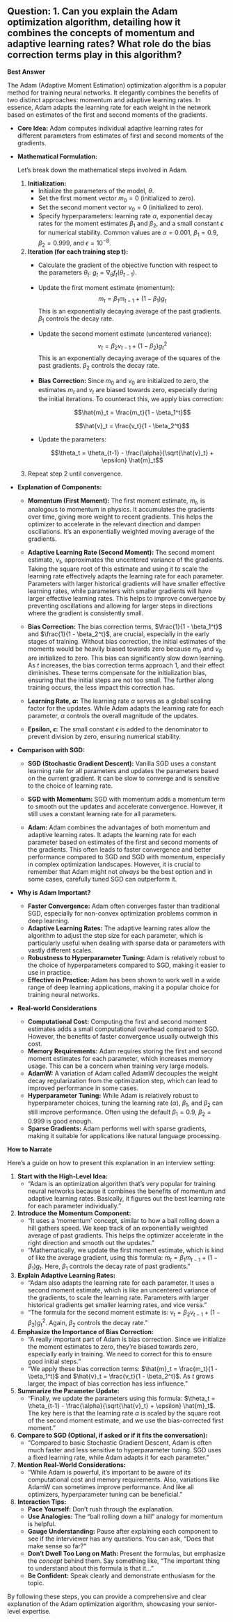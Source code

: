 ## Question: 1. Can you explain the Adam optimization algorithm, detailing how it combines the concepts of momentum and adaptive learning rates? What role do the bias correction terms play in this algorithm?

**Best Answer**

The Adam (Adaptive Moment Estimation) optimization algorithm is a popular method for training neural networks. It elegantly combines the benefits of two distinct approaches: momentum and adaptive learning rates. In essence, Adam adapts the learning rate for each weight in the network based on estimates of the first and second moments of the gradients.

*   **Core Idea:** Adam computes individual adaptive learning rates for different parameters from estimates of first and second moments of the gradients.

*   **Mathematical Formulation:**

    Let's break down the mathematical steps involved in Adam.

    1.  **Initialization:**
        *   Initialize the parameters of the model, $\theta$.
        *   Set the first moment vector $m_0 = 0$ (initialized to zero).
        *   Set the second moment vector $v_0 = 0$ (initialized to zero).
        *   Specify hyperparameters: learning rate $\alpha$, exponential decay rates for the moment estimates $\beta_1$ and $\beta_2$, and a small constant $\epsilon$ for numerical stability. Common values are $\alpha = 0.001$, $\beta_1 = 0.9$, $\beta_2 = 0.999$, and $\epsilon = 10^{-8}$.

    2.  **Iteration (for each training step t):**
        *   Calculate the gradient of the objective function with respect to the parameters $\theta_t$: $g_t = \nabla_{\theta} f_t(\theta_{t-1})$.

        *   Update the first moment estimate (momentum):
            $$m_t = \beta_1 m_{t-1} + (1 - \beta_1) g_t$$
            This is an exponentially decaying average of the past gradients.  $\beta_1$ controls the decay rate.

        *   Update the second moment estimate (uncentered variance):
            $$v_t = \beta_2 v_{t-1} + (1 - \beta_2) g_t^2$$
            This is an exponentially decaying average of the squares of the past gradients. $\beta_2$ controls the decay rate.

        *   **Bias Correction:** Since $m_0$ and $v_0$ are initialized to zero, the estimates $m_t$ and $v_t$ are biased towards zero, especially during the initial iterations.  To counteract this, we apply bias correction:

            $$\hat{m}_t = \frac{m_t}{1 - \beta_1^t}$$

            $$\hat{v}_t = \frac{v_t}{1 - \beta_2^t}$$

        *   Update the parameters:

            $$\theta_t = \theta_{t-1} - \frac{\alpha}{\sqrt{\hat{v}_t} + \epsilon} \hat{m}_t$$

    3.  Repeat step 2 until convergence.

*   **Explanation of Components:**

    *   **Momentum (First Moment):** The first moment estimate, $m_t$, is analogous to momentum in physics. It accumulates the gradients over time, giving more weight to recent gradients. This helps the optimizer to accelerate in the relevant direction and dampen oscillations. It's an exponentially weighted moving average of the gradients.

    *   **Adaptive Learning Rate (Second Moment):** The second moment estimate, $v_t$, approximates the uncentered variance of the gradients. Taking the square root of this estimate and using it to scale the learning rate effectively adapts the learning rate for each parameter. Parameters with larger historical gradients will have smaller effective learning rates, while parameters with smaller gradients will have larger effective learning rates. This helps to improve convergence by preventing oscillations and allowing for larger steps in directions where the gradient is consistently small.

    *   **Bias Correction:** The bias correction terms, $\frac{1}{1 - \beta_1^t}$ and $\frac{1}{1 - \beta_2^t}$, are crucial, especially in the early stages of training.  Without bias correction, the initial estimates of the moments would be heavily biased towards zero because $m_0$ and $v_0$ are initialized to zero. This bias can significantly slow down learning. As *t* increases, the bias correction terms approach 1, and their effect diminishes.  These terms compensate for the initialization bias, ensuring that the initial steps are not too small. The further along training occurs, the less impact this correction has.

    *   **Learning Rate, $\alpha$:** The learning rate $\alpha$ serves as a global scaling factor for the updates. While Adam adapts the learning rate for each parameter, $\alpha$ controls the overall magnitude of the updates.

    *   **Epsilon, $\epsilon$:** The small constant $\epsilon$ is added to the denominator to prevent division by zero, ensuring numerical stability.

*   **Comparison with SGD:**

    *   **SGD (Stochastic Gradient Descent):** Vanilla SGD uses a constant learning rate for all parameters and updates the parameters based on the current gradient.  It can be slow to converge and is sensitive to the choice of learning rate.

    *   **SGD with Momentum:** SGD with momentum adds a momentum term to smooth out the updates and accelerate convergence.  However, it still uses a constant learning rate for all parameters.

    *   **Adam:** Adam combines the advantages of both momentum and adaptive learning rates.  It adapts the learning rate for each parameter based on estimates of the first and second moments of the gradients.  This often leads to faster convergence and better performance compared to SGD and SGD with momentum, especially in complex optimization landscapes. However, it is crucial to remember that Adam might not *always* be the best option and in some cases, carefully tuned SGD can outperform it.

*   **Why is Adam Important?**

    *   **Faster Convergence:** Adam often converges faster than traditional SGD, especially for non-convex optimization problems common in deep learning.
    *   **Adaptive Learning Rates:** The adaptive learning rates allow the algorithm to adjust the step size for each parameter, which is particularly useful when dealing with sparse data or parameters with vastly different scales.
    *   **Robustness to Hyperparameter Tuning:** Adam is relatively robust to the choice of hyperparameters compared to SGD, making it easier to use in practice.
    *   **Effective in Practice:** Adam has been shown to work well in a wide range of deep learning applications, making it a popular choice for training neural networks.

*   **Real-world Considerations**
    * **Computational Cost:** Computing the first and second moment estimates adds a small computational overhead compared to SGD. However, the benefits of faster convergence usually outweigh this cost.
    * **Memory Requirements:** Adam requires storing the first and second moment estimates for each parameter, which increases memory usage. This can be a concern when training very large models.
    * **AdamW:** A variation of Adam called AdamW decouples the weight decay regularization from the optimization step, which can lead to improved performance in some cases.
    * **Hyperparameter Tuning:** While Adam is relatively robust to hyperparameter choices, tuning the learning rate ($\alpha$), $\beta_1$, and $\beta_2$ can still improve performance. Often using the default $\beta_1 = 0.9$, $\beta_2 = 0.999$ is good enough.
    * **Sparse Gradients:** Adam performs well with sparse gradients, making it suitable for applications like natural language processing.

**How to Narrate**

Here's a guide on how to present this explanation in an interview setting:

1.  **Start with the High-Level Idea:**
    *   "Adam is an optimization algorithm that's very popular for training neural networks because it combines the benefits of momentum and adaptive learning rates. Basically, it figures out the best learning rate for each parameter individually."

2.  **Introduce the Momentum Component:**
    *   "It uses a 'momentum' concept, similar to how a ball rolling down a hill gathers speed.  We keep track of an exponentially weighted average of past gradients.  This helps the optimizer accelerate in the right direction and smooth out the updates."
    *   "Mathematically, we update the first moment estimate, which is kind of like the average gradient, using this formula:  $m_t = \beta_1 m_{t-1} + (1 - \beta_1) g_t$.  Here, $\beta_1$ controls the decay rate of past gradients."

3.  **Explain Adaptive Learning Rates:**
    *   "Adam also adapts the learning rate for each parameter. It uses a second moment estimate, which is like an uncentered variance of the gradients, to scale the learning rate. Parameters with larger historical gradients get smaller learning rates, and vice versa."
    *   "The formula for the second moment estimate is: $v_t = \beta_2 v_{t-1} + (1 - \beta_2) g_t^2$.  Again, $\beta_2$ controls the decay rate."

4.  **Emphasize the Importance of Bias Correction:**
    *   "A really important part of Adam is bias correction. Since we initialize the moment estimates to zero, they're biased towards zero, especially early in training.  We need to correct for this to ensure good initial steps."
    *   "We apply these bias correction terms: $\hat{m}_t = \frac{m_t}{1 - \beta_1^t}$ and $\hat{v}_t = \frac{v_t}{1 - \beta_2^t}$. As *t* grows larger, the impact of bias correction has less influence."

5.  **Summarize the Parameter Update:**
    *   "Finally, we update the parameters using this formula: $\theta_t = \theta_{t-1} - \frac{\alpha}{\sqrt{\hat{v}_t} + \epsilon} \hat{m}_t$. The key here is that the learning rate $\alpha$ is scaled by the square root of the second moment estimate, and we use the bias-corrected first moment."

6.  **Compare to SGD (Optional, if asked or if it fits the conversation):**
    *   "Compared to basic Stochastic Gradient Descent, Adam is often much faster and less sensitive to hyperparameter tuning. SGD uses a fixed learning rate, while Adam adapts it for each parameter."

7.  **Mention Real-World Considerations:**
    *   "While Adam is powerful, it's important to be aware of its computational cost and memory requirements.  Also, variations like AdamW can sometimes improve performance. And like all optimizers, hyperparameter tuning can be beneficial."

8.  **Interaction Tips:**
    *   **Pace Yourself:** Don't rush through the explanation.
    *   **Use Analogies:** The "ball rolling down a hill" analogy for momentum is helpful.
    *   **Gauge Understanding:** Pause after explaining each component to see if the interviewer has any questions.  You can ask, "Does that make sense so far?"
    *   **Don't Dwell Too Long on Math:** Present the formulas, but emphasize the *concept* behind them. Say something like, "The important thing to understand about this formula is that it..."
    *   **Be Confident:** Speak clearly and demonstrate enthusiasm for the topic.

By following these steps, you can provide a comprehensive and clear explanation of the Adam optimization algorithm, showcasing your senior-level expertise.
